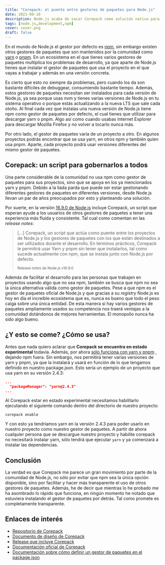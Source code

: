 ```yaml
---
title: "Corepack: el puente entre gestores de paquetes para Node.js"
date: 2021-09-10
description: Node.js acaba de sacar Corepack como solución nativa para los diferentes gestores de paquetes que existen en el ecosistema de Node.js.
tags: [node.js,development,npm]
cover: cover.png
draft: false
---
```


En el mundo de Node.js el gestor por defecto es [npm](https://www.npmjs.com), sin embargo existen otros gestores de
paquetes que son mantenidos por la comunidad como [yarn](https://yarnpkg.com) o [pnpm](https://pnpm.io/es/). En un
ecosistema en el que tienes varios gestores de paquetes multiplica los problemas de desarrollo, ya que aparte de Node.js
tienes que instalar el gestor de paquetes que usa el proyecto en el que vayas a trabajar y además en una versión
concreta.

Es cierto que esto no siempre da problemas, pero cuando los da son bastante difíciles de debuggear, consumiendo bastante
tiempo. Además, estos gestores de paquetes necesitan ser instalados para cada versión de Node.js, ya sea porque usas nvm
y tienes varias versiones de Node.js en tu sistema operativo o porque estás actualizando a la nueva LTS que sale cada
otoño. Al final cada vez que instalas una nueva versión de Node.js tiene npm como gestor de paquetes por defecto, el
cual tienes que utilizar para descargar yarn o pnpm. Algo así como cuando usabas Internet Explorer para descargar
Mozilla Firefox y no volver a tocarlo nunca más.

Por otro lado, el gestor de paquetes varía de un proyecto a otro. En algunos proyectos podrás encontrar que se usa yarn,
en otros npm y también quien usa pnpm. Aparte, cada proyecto podrá usar versiones diferentes del mismo gestor de
paquetes.

## Corepack: un script para gobernarlos a todos

Una parte considerable de la comunidad no usa npm como gestor de paquetes para sus proyectos, sino que se apoya en los
ya mencionados yarn y pnpm. Debido a la liada parda que puede ser estar gestionando diferentes gestores de paquetes en
diferentes versiones, desde Node.js llevan un par de años preocupados por esto y planteando una solución. 

Por suerte, en la versión [16.9.0 de Node.js](https://nodejs.org/en/blog/release/v16.9.0/) incluye Corepack, un script
que esperan ayude a los usuarios de otros gestores de paquetes a tener una experiencia más fluida y consistente. Tal
cual como comentan en las *release notes*:

> [...] Corepack, un script que actúa como puente entre los proyectos de Node.js y los gestores de paquetes con los que 
> están destinados a ser utilizados durante el desarrollo. En términos prácticos, Corepack le permitirá usar Yarn y pnpm 
> sin tener que instalarlos, tal como sucede actualmente con npm, que se instala junto con Node.js por defecto.
>
> <small>Release notes de Node.js v16.9.0</small>

Además de facilitar el desarrollo para las personas que trabajen en proyectos usando algo que no sea npm, también se
busca que npm no sea la única alternativa válida como gestor de paquetes. Pese a que npm es el gestor de paquetes
oficial de Node.js y que gracias a su *registry* Node.js es hoy en día el increíble ecosistema que es, nunca es bueno
que todo el peso caiga sobre una única entidad. De esta manera si hay varios gestores de paquetes ampliamente usados su
competencia nos traerá ventajas a la comunidad dotándonos de mejores herramientas. El monopolio nunca ha sido algo bueno.

## ¿Y esto se come? ¿Cómo se usa?

Antes que nada quiero aclarar que **Corepack se encuentra en estado experimental** todavía. Además, por
ahora [sólo funciona con yarn y pnpm](https://nodejs.org/dist/latest-v16.x/docs/api/corepack.html#corepack_supported_package_managers)
, dejando npm fuera. Sin embargo, nos permitirá tener varias versiones de yarn y pnpm, ya que la instalará y
usará en función de lo que tengamos definido en nuestro package.json. Esto sería un ejemplo de un proyecto que usa yarn 
en su versión 2.4.3:

```json
...
  "packageManager": "yarn@2.4.3"
...
```

Al Corepack estar en estado experimental necesitamos habilitarlo ejecutando el siguiente comando dentro del directorio
de nuestro proyecto:

```shell
corepack enable
```

Y con esto ya tendríamos yarn en la versión 2.4.3 para poder usarlo en nuestro proyecto como nuestro gestor de paquetes.
A partir de ahora cualquier persona que se descargue nuestro proyecto y habilite corepack no necesitará instalar yarn,
sólo tendrá que ejecutar `yarn` y ya comenzará a instalar las dependencias.

## Conclusión

La verdad es que Corepack me parece un gran movimiento por parte de la comunidad de Node.js, no sólo por evitar que npm
sea la única opción disponible, sino por facilitar y hacer más transparente el uso de otros gestores de paquetes.
Además, he de decir que mientras lo he probado me ha asombrado lo rápido que funciona, en ningún momento he notado que
estuviera instalando el gestor de paquetes por detrás. Tal como promete es completamente transparente.

## Enlaces de interés
- [Repositorio de Corepack](https://github.com/nodejs/corepack)
- [Documento de diseño de Corepack](https://github.com/nodejs/corepack/blob/main/DESIGN.md)
- [Release que incluye Corepack](https://nodejs.org/en/blog/release/v16.9.0/)
- [Documentación oficial de Corepack](https://nodejs.org/dist/latest-v16.x/docs/api/corepack.html)
- [Documentación sobre cómo definir un gestor de paquetes en el package.json](https://nodejs.org/dist/latest-v16.x/docs/api/packages.html#packages_determining_package_manager)
